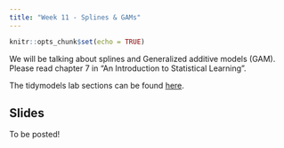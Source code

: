 ```yaml
---
title: "Week 11 - Splines & GAMs"
---
```


```r
knitr::opts_chunk$set(echo = TRUE)
```

We will be talking about splines and Generalized additive models (GAM). Please read chapter 7 in "An Introduction to Statistical Learning".

The tidymodels lab sections can be found [here](https://emilhvitfeldt.github.io/ISLR-tidymodels-labs/moving-beyond-linearity.html).

## Slides

To be posted!
